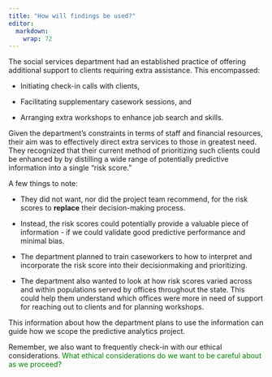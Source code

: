 ```yaml
---
title: "How will findings be used?"
editor: 
  markdown: 
    wrap: 72
---
```


The social services department had an established practice of offering
additional support to clients requiring extra assistance. This
encompassed:

-   Initiating check-in calls with clients,

-   Facilitating supplementary casework sessions, and

-   Arranging extra workshops to enhance job search and skills.

Given the department's constraints in terms of staff and financial
resources, their aim was to effectively direct extra services to those
in greatest need. They recognized that their current method of
prioritizing such clients could be enhanced by by distilling a wide
range of potentially predictive information into a single "risk score."

A few things to note:

-   They did not want, nor did the project team recommend, for the risk
    scores to **replace** their decision-making process.

-   Instead, the risk scores could potentially provide a valuable piece
    of information - if we could validate good predictive performance
    and minimal bias.

-   The department planned to train caseworkers to how to interpret and
    incorporate the risk score into their decisionmaking and
    prioritizing.

-   The department also wanted to look at how risk scores varied across
    and within populations served by offices throughout the state. This
    could help them understand which offices were more in need of
    support for reaching out to clients and for planning workshops.

This information about how the department plans to use the information
can guide how we scope the predictive analytics project.

Remember, we also want to frequently check-in with our ethical
considerations. [What ethical considerations do we want to be careful
about as we proceed?]{style="color:green"}
